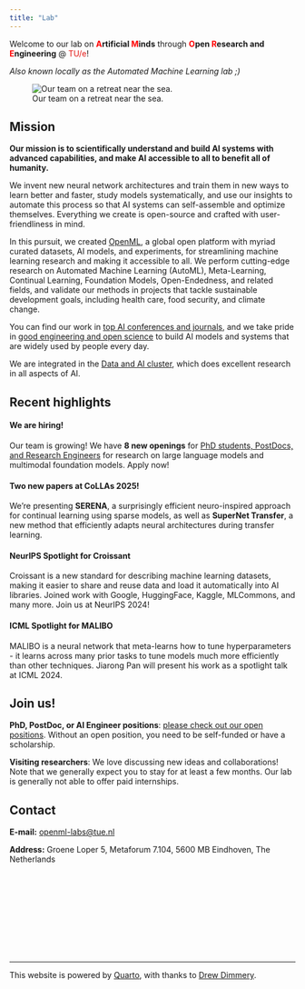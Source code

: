 ```yaml
---
title: "Lab"
---
```

Welcome to our lab on **<span style="color:red">A</span>rtificial <span style="color:red">M</span>inds** through **<span style="color:red">O</span>pen <span style="color:red">R</span>esearch and <span style="color:red">E</span>ngineering** @ <a href="https://www.tue.nl" style="text-decoration: none; color:#E41B17">TU/e</a>! 

_Also known locally as the Automated Machine Learning lab ;)_

![Our team on a retreat near the sea.](images/group_image2.webp)  

## Mission
<b>Our mission is to scientifically understand and build AI systems with advanced capabilities, and make AI accessible to all to benefit all of humanity.</b>

We invent new neural network architectures and train them in new ways to learn better and faster, study models systematically, and use our insights to automate this process so 
that AI systems can self-assemble and optimize themselves. Everything we create is open-source and crafted with user-friendliness in mind.

In this pursuit, we created [OpenML](https://www.openml.org), a global open platform with myriad curated datasets, AI models, and experiments, for streamlining machine learning research and 
making it accessible to all. We perform cutting-edge research on Automated Machine Learning (AutoML), Meta-Learning, Continual Learning, Foundation Models, Open-Endedness, and related fields,
and validate our methods in projects that tackle sustainable development goals, including health care, food security, and climate change.

You can find our work in [top AI conferences and journals](publications/publications.html), and we take pride in [good engineering and open science](software/software.html) to build AI models and systems that are widely used by people every day.

We are integrated in the [Data and AI cluster](https://dai.win.tue.nl/), which does excellent research in all aspects of AI.

## Recent highlights

:::: {.masonry}

::: {.box}

#### We are hiring!
Our team is growing! We have **8 new openings** for [PhD students, PostDocs, and Research Engineers](https://jobs.tue.nl/en/vacancies.html#filter=p_type%3DSEARCH_RESULTS%26p_search%3D%26p_category_code_arr%3D6048-461676&page=1) for research on large language models and multimodal foundation models. Apply now!

:::

::: {.box}

#### Two new papers at CoLLAs 2025!
We're presenting **SERENA**, a surprisingly efficient neuro-inspired approach for continual learning using sparse models, as well as **SuperNet Transfer**, a new method that efficiently adapts neural architectures during transfer learning.

:::

::: {.box}

#### NeurIPS Spotlight for Croissant
Croissant is a new standard for describing machine learning datasets, making it easier to share and reuse data and load it automatically into AI libraries. Joined work with Google, HuggingFace, Kaggle, MLCommons, and many more. Join us at NeurIPS 2024!

:::

::: {.box}

#### ICML Spotlight for MALIBO
MALIBO is a neural network that meta-learns how to tune hyperparameters - it learns across many prior tasks to tune models much more efficiently than other techniques. Jiarong Pan will present his work as a spotlight talk at ICML 2024.

:::

:::: 


## Join us!
**PhD, PostDoc, or AI Engineer positions**: [please check out our open positions](join/join.html). Without an open position, you need to be self-funded or have a scholarship.

**Visiting researchers**: We love discussing new ideas and collaborations! Note that we generally expect you to stay for at least a few months. Our lab is generally not able to offer paid internships.


## Contact
**E-mail:** [openml-labs@tue.nl](mailto:openml-labs@tue.nl)

**Address:** Groene Loper 5, Metaforum 7.104, 5600 MB Eindhoven, The Netherlands


<div style="height: 9rem;"></div>
***
This website is powered by [Quarto](https://quarto.org/), with thanks to [Drew Dimmery](https://ddimmery.com/posts/quarto-website).
